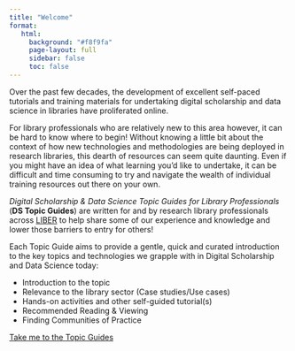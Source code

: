 ```yaml
---
title: "Welcome"
format: 
   html:
     background: "#f8f9fa" 
     page-layout: full
     sidebar: false
     toc: false
---
```


Over the past few decades, the development of excellent self-paced tutorials and training materials for undertaking digital scholarship and data science in libraries have proliferated online. 

For library professionals who are relatively new to this area however, it can be hard to know where to begin! Without knowing a little bit about the context of how new technologies and methodologies are being deployed in research libraries, this dearth of resources can seem quite daunting. Even if you might have an idea of what learning you’d like to undertake, it can be difficult and time consuming to try and navigate the wealth of individual training resources out there on your own.

_Digital Scholarship & Data Science Topic Guides for Library Professionals_ (**DS Topic Guides**) are written for and by research library professionals across [LIBER](https://libereurope.eu/) to help share some of our experience and knowledge and lower those barriers to entry for others!

Each Topic Guide aims to provide a gentle, quick and curated introduction to the key topics and technologies we grapple with in Digital Scholarship and Data Science today:

- Introduction to the topic
- Relevance to the library sector (Case studies/Use cases)
- Hands-on activities and other self-guided tutorial(s)
- Recommended Reading & Viewing
- Finding Communities of Practice

[Take me to the Topic Guides](topicguides.qmd){.btn .btn-outline-primary .btn role="button"} 

 


